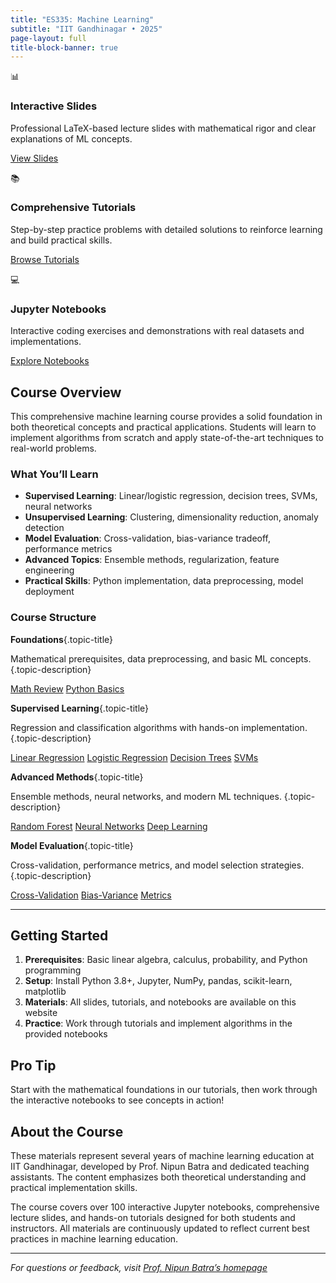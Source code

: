 ```yaml
---
title: "ES335: Machine Learning"
subtitle: "IIT Gandhinagar • 2025"
page-layout: full
title-block-banner: true
---
```


::: {.feature-grid}
::: {.feature-card}
::: {.feature-icon}
📊
:::

### Interactive Slides
Professional LaTeX-based lecture slides with mathematical rigor and clear explanations of ML concepts.

[View Slides](slides.qmd){.btn .btn-primary}
:::

::: {.feature-card}
::: {.feature-icon}
📚
:::

### Comprehensive Tutorials
Step-by-step practice problems with detailed solutions to reinforce learning and build practical skills.

[Browse Tutorials](tutorials.qmd){.btn .btn-primary}
:::

::: {.feature-card}
::: {.feature-icon}
💻
:::

### Jupyter Notebooks
Interactive coding exercises and demonstrations with real datasets and implementations.

[Explore Notebooks](notebooks.qmd){.btn .btn-primary}
:::
:::

## Course Overview

This comprehensive machine learning course provides a solid foundation in both theoretical concepts and practical applications. Students will learn to implement algorithms from scratch and apply state-of-the-art techniques to real-world problems.

### What You'll Learn

- **Supervised Learning**: Linear/logistic regression, decision trees, SVMs, neural networks
- **Unsupervised Learning**: Clustering, dimensionality reduction, anomaly detection  
- **Model Evaluation**: Cross-validation, bias-variance tradeoff, performance metrics
- **Advanced Topics**: Ensemble methods, regularization, feature engineering
- **Practical Skills**: Python implementation, data preprocessing, model deployment

### Course Structure

::: {.topic-card}
**Foundations**{.topic-title}

Mathematical prerequisites, data preprocessing, and basic ML concepts.
{.topic-description}

::: {.topic-links}
[Math Review](tutorials.qmd){.topic-link}
[Python Basics](notebooks.qmd){.topic-link}
:::
:::

::: {.topic-card}
**Supervised Learning**{.topic-title}

Regression and classification algorithms with hands-on implementation.
{.topic-description}

::: {.topic-links}
[Linear Regression](slides.qmd){.topic-link}
[Logistic Regression](slides.qmd){.topic-link}
[Decision Trees](slides.qmd){.topic-link}
[SVMs](slides.qmd){.topic-link}
:::
:::

::: {.topic-card}
**Advanced Methods**{.topic-title}

Ensemble methods, neural networks, and modern ML techniques.
{.topic-description}

::: {.topic-links}
[Random Forest](slides.qmd){.topic-link}
[Neural Networks](slides.qmd){.topic-link}
[Deep Learning](notebooks.qmd){.topic-link}
:::
:::

::: {.topic-card}
**Model Evaluation**{.topic-title}

Cross-validation, performance metrics, and model selection strategies.
{.topic-description}

::: {.topic-links}
[Cross-Validation](tutorials.qmd){.topic-link}
[Bias-Variance](slides.qmd){.topic-link}
[Metrics](notebooks.qmd){.topic-link}
:::
:::

---

## Getting Started

1. **Prerequisites**: Basic linear algebra, calculus, probability, and Python programming
2. **Setup**: Install Python 3.8+, Jupyter, NumPy, pandas, scikit-learn, matplotlib
3. **Materials**: All slides, tutorials, and notebooks are available on this website
4. **Practice**: Work through tutorials and implement algorithms in the provided notebooks

::: {.callout-tip}
## Pro Tip
Start with the mathematical foundations in our tutorials, then work through the interactive notebooks to see concepts in action!
:::

## About the Course

These materials represent several years of machine learning education at IIT Gandhinagar, developed by Prof. Nipun Batra and dedicated teaching assistants. The content emphasizes both theoretical understanding and practical implementation skills.

The course covers over 100 interactive Jupyter notebooks, comprehensive lecture slides, and hands-on tutorials designed for both students and instructors. All materials are continuously updated to reflect current best practices in machine learning education.

---

*For questions or feedback, visit [Prof. Nipun Batra's homepage](https://nipunbatra.github.io)*